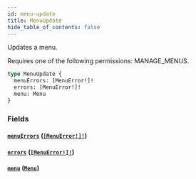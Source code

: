 ```yaml
---
id: menu-update
title: MenuUpdate
hide_table_of_contents: false
---
```


Updates a menu.

Requires one of the following permissions: MANAGE_MENUS.

```graphql
type MenuUpdate {
  menuErrors: [MenuError!]!
  errors: [MenuError!]!
  menu: Menu
}
```

### Fields

#### [`menuErrors`](#) ([`[MenuError!]!`](../../../developer/api-reference/objects/menu-error))

#### [`errors`](#) ([`[MenuError!]!`](../../../developer/api-reference/objects/menu-error))

#### [`menu`](#) ([`Menu`](../../../developer/api-reference/objects/menu))
